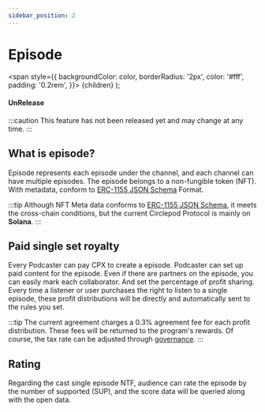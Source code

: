 ```yaml
---
sidebar_position: 2
---
```


# Episode

  <span
    style={{
      backgroundColor: color,
      borderRadius: '2px',
      color: '#fff',
      padding: '0.2rem',
    }}>
    {children}
  </span>
);

#### <Highlight color="#ff9966">UnRelease</Highlight>

:::caution
This feature has not been released yet and may change at any time.
:::

## What is episode?

Episode represents each episode under the channel, and each channel can have multiple episodes. 
The episode belongs to a non-fungible token (NFT).
With metadata, conform to [ERC-1155 JSON Schema](https://github.com/ethereum/EIPs/blob/master/EIPS/eip-1155.md#erc-1155-metadata-uri-json-schema ) Format.

:::tip
Although NFT Meta data conforms to [ERC-1155 JSON Schema](https://github.com/ethereum/EIPs/blob/master/EIPS/eip-1155.md#erc-1155-metadata-uri-json-schema), it meets the cross-chain conditions, but the current Circlepod Protocol is mainly on **Solana**.
:::

## Paid single set royalty

Every Podcaster can pay CPX to create a episode. Podcaster can set up paid content for the episode. 
Even if there are partners on the episode, you can easily mark each collaborator. And set the percentage of profit sharing. 
Every time a listener or user purchases the right to listen to a single episode, these profit distributions will be directly and automatically sent to the rules you set.

:::tip
The current agreement charges a 0.3% agreement fee for each profit distribution. These fees will be returned to the program's rewards. Of course, the tax rate can be adjusted through [governance](/docs/governance/intro).
:::

## Rating

Regarding the cast single episode NTF, audience can rate the episode by the number of supported (SUP), and the score data will be queried along with the open data.